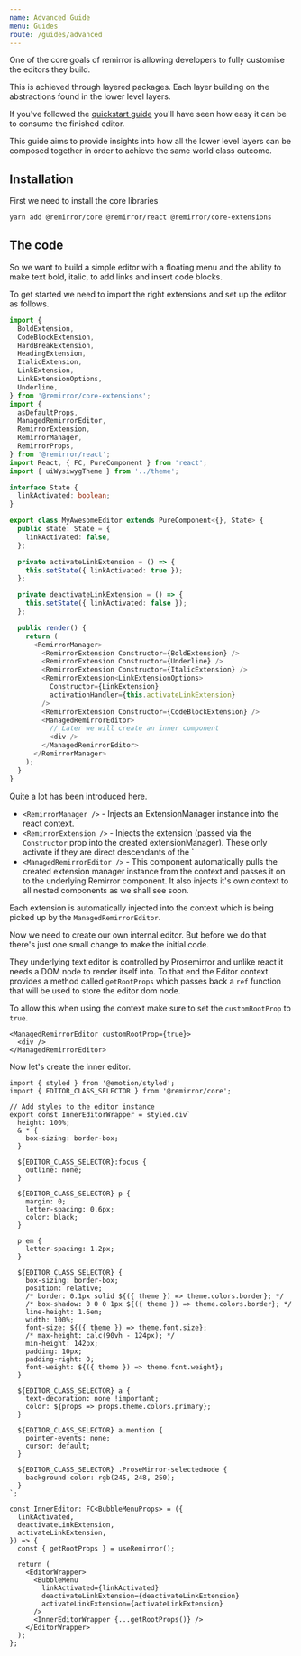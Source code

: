 ```yaml
---
name: Advanced Guide
menu: Guides
route: /guides/advanced
---
```


One of the core goals of remirror is allowing developers to fully customise the editors they build.

This is achieved through layered packages. Each layer building on the abstractions found in the lower level layers.

If you've followed the [quickstart guide](/guides/quickstart) you'll have seen how easy it can be to consume the finished editor.

This guide aims to provide insights into how all the lower level layers can be composed together in order to achieve the same world class outcome.

## Installation

First we need to install the core libraries

```bash
yarn add @remirror/core @remirror/react @remirror/core-extensions
```

## The code

So we want to build a simple editor with a floating menu and the ability to make text bold, italic, to add links and insert code blocks.

To get started we need to import the right extensions and set up the editor as follows.

```ts
import {
  BoldExtension,
  CodeBlockExtension,
  HardBreakExtension,
  HeadingExtension,
  ItalicExtension,
  LinkExtension,
  LinkExtensionOptions,
  Underline,
} from '@remirror/core-extensions';
import {
  asDefaultProps,
  ManagedRemirrorEditor,
  RemirrorExtension,
  RemirrorManager,
  RemirrorProps,
} from '@remirror/react';
import React, { FC, PureComponent } from 'react';
import { uiWysiwygTheme } from '../theme';

interface State {
  linkActivated: boolean;
}

export class MyAwesomeEditor extends PureComponent<{}, State> {
  public state: State = {
    linkActivated: false,
  };

  private activateLinkExtension = () => {
    this.setState({ linkActivated: true });
  };

  private deactivateLinkExtension = () => {
    this.setState({ linkActivated: false });
  };

  public render() {
    return (
      <RemirrorManager>
        <RemirrorExtension Constructor={BoldExtension} />
        <RemirrorExtension Constructor={Underline} />
        <RemirrorExtension Constructor={ItalicExtension} />
        <RemirrorExtension<LinkExtensionOptions>
          Constructor={LinkExtension}
          activationHandler={this.activateLinkExtension}
        />
        <RemirrorExtension Constructor={CodeBlockExtension} />
        <ManagedRemirrorEditor>
          // Later we will create an inner component
          <div />
        </ManagedRemirrorEditor>
      </RemirrorManager>
    );
  }
}
```

Quite a lot has been introduced here.

- `<RemirrorManager />` - Injects an ExtensionManager instance into the react context.
- `<RemirrorExtension />` - Injects the extension (passed via the `Constructor` prop into the created extensionManager). These only activate if they are direct descendants of the `<RemirrorManager />
- `<ManagedRemirrorEditor />` - This component automatically pulls the created extension manager instance from the context and passes it on to the underlying Remirror component. It also injects it's own context to all nested components as we shall see soon.

Each extension is automatically injected into the context which is being picked up by the `ManagedRemirrorEditor`.

Now we need to create our own internal editor. But before we do that there's just one small change to make the initial code.

They underlying text editor is controlled by Prosemirror and unlike react it needs a DOM node to render itself into. To that end the Editor context provides a method called `getRootProps` which passes back a `ref` function that will be used to store the editor dom node.

To allow this when using the context make sure to set the `customRootProp` to `true`.

```tsx
<ManagedRemirrorEditor customRootProp={true}>
  <div />
</ManagedRemirrorEditor>
```

Now let's create the inner editor.

```tsx
import { styled } from '@emotion/styled';
import { EDITOR_CLASS_SELECTOR } from '@remirror/core';

// Add styles to the editor instance
export const InnerEditorWrapper = styled.div`
  height: 100%;
  & * {
    box-sizing: border-box;
  }

  ${EDITOR_CLASS_SELECTOR}:focus {
    outline: none;
  }

  ${EDITOR_CLASS_SELECTOR} p {
    margin: 0;
    letter-spacing: 0.6px;
    color: black;
  }

  p em {
    letter-spacing: 1.2px;
  }

  ${EDITOR_CLASS_SELECTOR} {
    box-sizing: border-box;
    position: relative;
    /* border: 0.1px solid ${({ theme }) => theme.colors.border}; */
    /* box-shadow: 0 0 0 1px ${({ theme }) => theme.colors.border}; */
    line-height: 1.6em;
    width: 100%;
    font-size: ${({ theme }) => theme.font.size};
    /* max-height: calc(90vh - 124px); */
    min-height: 142px;
    padding: 10px;
    padding-right: 0;
    font-weight: ${({ theme }) => theme.font.weight};
  }

  ${EDITOR_CLASS_SELECTOR} a {
    text-decoration: none !important;
    color: ${props => props.theme.colors.primary};
  }

  ${EDITOR_CLASS_SELECTOR} a.mention {
    pointer-events: none;
    cursor: default;
  }

  ${EDITOR_CLASS_SELECTOR} .ProseMirror-selectednode {
    background-color: rgb(245, 248, 250);
  }
`;

const InnerEditor: FC<BubbleMenuProps> = ({
  linkActivated,
  deactivateLinkExtension,
  activateLinkExtension,
}) => {
  const { getRootProps } = useRemirror();

  return (
    <EditorWrapper>
      <BubbleMenu
        linkActivated={linkActivated}
        deactivateLinkExtension={deactivateLinkExtension}
        activateLinkExtension={activateLinkExtension}
      />
      <InnerEditorWrapper {...getRootProps()} />
    </EditorWrapper>
  );
};
```
